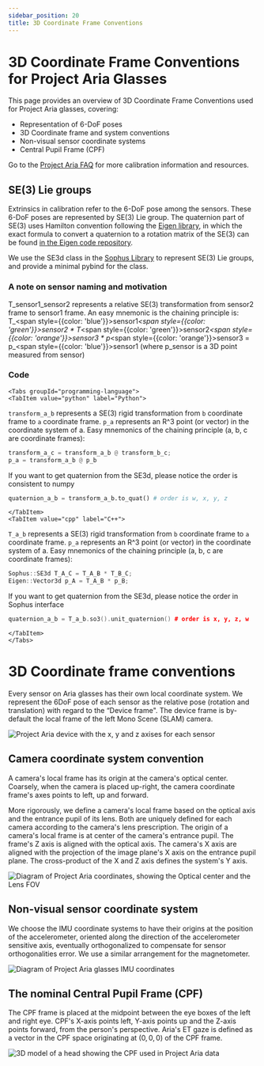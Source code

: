 ```yaml
---
sidebar_position: 20
title: 3D Coordinate Frame Conventions
---
```


# 3D Coordinate Frame Conventions for Project Aria Glasses

This page provides an overview of 3D Coordinate Frame Conventions used for Project Aria glasses, covering:
* Representation of 6-DoF poses
* 3D Coordinate frame and system conventions
* Non-visual sensor coordinate systems
* Central Pupil Frame (CPF)

Go to the [Project Aria FAQ](/faq.mdx#calibration) for more calibration information and resources.

## SE(3) Lie groups
Extrinsics in calibration refer to the 6-DoF pose among the sensors. These 6-DoF poses are represented by SE(3) Lie group. The quaternion part of SE(3) uses Hamilton convention following the [Eigen library](https://eigen.tuxfamily.org/), in which the exact formula to convert a quaternion to a rotation matrix of the SE(3) can be found [in the Eigen code repository](https://gitlab.com/libeigen/eigen/-/blob/master/Eigen/src/Geometry/Quaternion.h#L821-859).

We use the SE3d class in the [Sophus Library](https://github.com/strasdat/Sophus) to represent SE(3) Lie groups, and provide a minimal pybind for the class.


### A note on sensor naming and motivation
T\_sensor1\_sensor2 represents a relative SE(3) transformation from sensor2 frame to sensor1 frame. An easy mnemonic is the chaining principle is: T\_<span style={{color: 'blue'}}>sensor1</span>_<span style={{color: 'green'}}>sensor2</span> * T_<span style={{color: 'green'}}>sensor2</span>_<span style={{color: 'orange'}}>sensor3</span> * p_<span style={{color: 'orange'}}>sensor3</span> = p_<span style={{color: 'blue'}}>sensor1</span> (where p_sensor is a 3D point measured from sensor)

### Code
```mdx-code-block
<Tabs groupId="programming-language">
<TabItem value="python" label="Python">
```
`transform_a_b` represents a SE(3) rigid transformation from `b` coordinate frame to `a` coordinate frame. `p_a` represents an R^3 point (or vector) in the coordinate system of a.
Easy mnemonics of the chaining principle (a, b, c are coordinate frames):
```python
transform_a_c = transform_a_b @ transform_b_c;
p_a = transform_a_b @ p_b
```

If you want to get quaternion from the SE3d, please notice the order is consistent to numpy
```python
quaternion_a_b = transform_a_b.to_quat() # order is w, x, y, z
```
```mdx-code-block
</TabItem>
<TabItem value="cpp" label="C++">
```
`T_a_b` represents a SE(3) rigid transformation from `b` coordinate frame to `a` coordinate frame. `p_a` represents an R^3 point (or vector) in the coordinate system of a.
Easy mnemonics of the chaining principle (a, b, c are coordinate frames):
```cpp
Sophus::SE3d T_A_C = T_A_B * T_B_C;
Eigen::Vector3d p_A = T_A_B * p_B;
```
If you want to get quaternion from the SE3d, please notice the order in Sophus interface
```cpp
quaternion_a_b = T_a_b.so3().unit_quaternion() # order is x, y, z, w
```
```mdx-code-block
</TabItem>
</Tabs>
```

# 3D Coordinate frame conventions

Every sensor on Aria glasses has their own local coordinate system. We represent the 6DoF pose of each sensor as the relative pose (rotation and translation) with regard to the  “Device frame". The device frame is by-default the local frame of the left Mono Scene (SLAM) camera.



![Project Aria device with the x, y and z axises for each sensor](/img/data_formats/aria_local_frames.png)

## Camera coordinate system convention

A camera's local frame has its origin at the camera's optical center. Coarsely, when the camera is placed up-right, the camera coordinate frame's axes points to left, up and forward.

More rigorously, we define a camera's local frame based on the optical axis and the entrance pupil of its lens. Both are uniquely defined for each camera according to the camera's lens prescription. The origin of a camera's local frame is at center of the camera's entrance pupil.
The frame's Z axis is aligned with the optical axis. The camera's X axis are aligned with the projection of the image plane's X axis on the entrance pupil plane. The cross-product of the X and Z axis defines the system's Y axis.

![Diagram of Project Aria coordinates, showing the Optical center and the Lens FOV](/img/data_formats/camera3d-coordinate-frame.png)


## Non-visual sensor coordinate system

We choose the IMU coordinate systems to have their origins at the position of the accelerometer, oriented along the direction of the accelerometer sensitive axis, eventually orthogonalized to compensate for sensor orthogonalities error.
We use a similar arrangement for the magnetometer.


<div style={{textAlign: 'center'}}>

![Diagram of Project Aria glasses IMU coordinates](/img/data_formats/ImuFrame.png)

</div>

## The nominal Central Pupil Frame (CPF)

The CPF frame is placed at the midpoint between the eye boxes of the left and right eye. CPF's X-axis points left, Y-axis points up and the Z-axis points forward, from the person's perspective. Aria's ET gaze is defined as a vector in the CPF space originating at $(0, 0, 0)$ of the CPF frame.

<div style={{textAlign: 'center'}}>

![3D model of a head showing the CPF used in Project Aria data](/img/data_formats/CPF.png)

</div>
